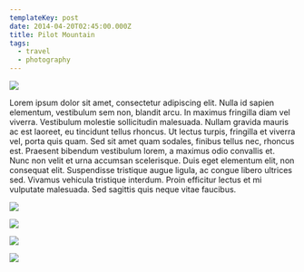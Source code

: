 ```yaml
---
templateKey: post
date: 2014-04-20T02:45:00.000Z
title: Pilot Mountain
tags:
  - travel
  - photography
---
```

![](../../static/assets/20140420-IMG_3874.jpg)

Lorem ipsum dolor sit amet, consectetur adipiscing elit. Nulla id sapien elementum, vestibulum sem non, blandit arcu. In maximus fringilla diam vel viverra. Vestibulum molestie sollicitudin malesuada. Nullam gravida mauris ac est laoreet, eu tincidunt tellus rhoncus. Ut lectus turpis, fringilla et viverra vel, porta quis quam. Sed sit amet quam sodales, finibus tellus nec, rhoncus est. Praesent bibendum vestibulum lorem, a maximus odio convallis et. Nunc non velit et urna accumsan scelerisque. Duis eget elementum elit, non consequat elit. Suspendisse tristique augue ligula, ac congue libero ultrices sed. Vivamus vehicula tristique interdum. Proin efficitur lectus et mi vulputate malesuada. Sed sagittis quis neque vitae faucibus.

![](../../static/assets/20140420-IMG_3873.jpg)

![](../../static/assets/20140420-IMG_3892.jpg)

![](../../static/assets/20140420-IMG_3938.jpg)

![](../../static/assets/20140421-IMG_4089.jpg)

